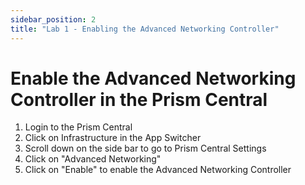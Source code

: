 ```yaml
---
sidebar_position: 2
title: "Lab 1 - Enabling the Advanced Networking Controller"
---
```




#   Enable the Advanced Networking Controller in the Prism Central 

1.  Login to the Prism Central 
2.  Click on Infrastructure in the App Switcher
3.  Scroll down on the side bar to go to Prism Central Settings
4.  Click on "Advanced Networking" 
5.  Click on "Enable" to enable the Advanced Networking Controller 


